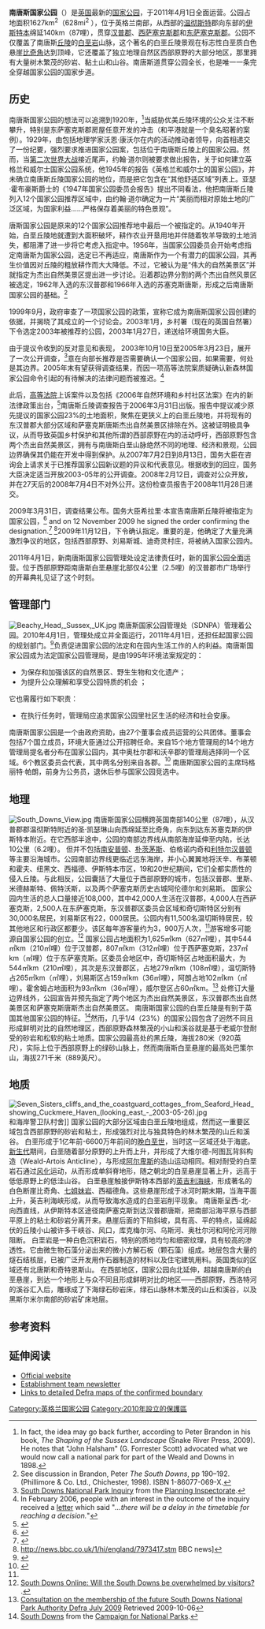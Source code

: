{{coord|50.911|-0.367|display=title|region:GB_scale:200000}}
{{Geobox|Protected Area
<!-- *** Name section *** -->
| name                        = 南唐斯国家公园
| native_name                 = 
| other_name                  =
| other_name1                 = 
<!-- *** Category *** -->
| category = 英国国家公园
| category_iucn               = V
<!-- *** Image *** -->
| image                       = Devils Dyke.jpg
| image_size                  = 
| image_caption               = 从魔鬼堤望去的南唐斯国家公园俯瞰图
<!-- *** Country etc. *** -->
| country                     = 英国
| region                      = 东南部
| county                      = [[东萨塞克斯|东萨塞克斯]]、[[汉普郡|汉普郡]]、[[西萨塞克斯|西萨塞克斯]]
| district = [[奇切斯特|奇切斯特]]
| district1 = 东汉普郡郡
| district2 = 温切斯特
| district3 = 刘易斯郡
| district4 = 亚伦
| district5 = 霍舍姆（英国国会选区）
| district6 = 威尔登
| district7 = 中萨塞克斯
| district8 = [[伊斯特本|伊斯特本]]
| district9 = 布莱顿和霍夫
| district10 = 亚伦
| district11 = 沃辛
| city_type = 附近城镇
| city = [[布赖顿|布赖顿]]
| city1 = 沃辛
| city2 = 雪尔汉滨海
| city3 = [[伊斯特本|伊斯特本]]
| city4 = 霍夫
| city5 = [[利特尔汉普顿|利特尔汉普顿]]
| city6 = 温切斯特
| city7 = 伯杰斯丘
| city8 = [[奇切斯特|奇切斯特]]
| city9 = 西福德
| city10 = 伯格诺里吉斯
| location           = 
| lat_d              =         
| lat_m              = 
| lat_s              = 
| lat_NS             = 
| long_d             =         
| long_m             = 
| long_s             = 
| long_EW            =
| elevation          =  
<!-- *** Nature *** -->
| biome                       =
| biome_share                 = 
| biome1                      =
| biome1_share                = 
| geology                     = [[白垩|白垩]] [[丘陵地|丘陵地]]（南唐斯丘陵悬崖）
| geology1                    = [[砂岩|砂岩]]和[[黏土|黏土]]（西部原野）
| plant                       = 
| plant1                      = 
| animal                      = 
| animal1                     =
<!-- *** Geography *** -->
| area                        = 1627 
| area1                       =  
| area1_type                  =   
| length                      = 140 
| length_orientation          = W-E
| width                       = 11.2
| width_orientation           = N-S
| highest                     = 
| highest_location            = 黑丘陵
| highest_lat_d               = 51
| highest_lat_m               = 3
| highest_lat_s               = 30.24
| highest_lat_NS              = N
| highest_long_d              = 0
| highest_long_m              = 41
| highest_long_s              = 24.22
| highest_long_EW             = W
| highest_elevation           = 280
| lowest                      = 
| lowest_location             = 海平面
| lowest_lat_d                = 
| lowest_lat_m                = 
| lowest_lat_s                = 
| lowest_lat_NS               = 
| lowest_long_d               =        
| lowest_long_m               = 
| lowest_long_s               = 
| lowest_long_EW              = 
| lowest_elevation            = 0
<!-- *** Population *** -->
| population = 108,000
| population_note = 
| population_date = 2010
| population_density = 
<!-- *** People *** -->
| established_type            = 英国国家公园
| established                 = 2010年4月1日
| established1_type           = 
| established1                = 
| management_body             = 南唐斯国家公园管理局
| management_location         = 米德赫斯特
| management_lat_d            =         
| management_lat_m            = 
| management_lat_s            = 
| management_lat_NS           = 
| management_long_d           =         
| management_long_m           = 
| management_long_s           = 
| management_long_EW          =
| management_elevation        =
| visitation                  = 16m
| visitation_year             = 2010
<!-- *** Free fields *** -->
| free_type                   =  
| free                        =
| free1_type                  =  
| free1                       = 
<!-- *** Map section *** -->
| map                         = South Downs National Park UK location map.svg
| map_locator_x               =
| map_locator_y               =
| map_size                    = 250
| map_caption                 = 南唐斯国家公园地图
| map_first                   =
<!-- *** Website *** -->
| commons                     = 南唐斯
| website                     = [http://www.southdowns.gov.uk/ www.southdowns.gov.uk]
}}

'''南唐斯国家公园'''（{{lang-en|South Downs National Park}}）是[[英国|英国]]最新的[[国家公园|国家公园]]，于2011年4月1日全面运营。公园占地面积1627km<sup>2</sup>（628mi<sup>2</sup> ），位于英格兰南部，从西部的[[温彻斯特|温彻斯特]]郡向东部的[[伊斯特本|伊斯特本]]绵延140km（87哩），贯穿[[汉普郡|汉普郡]]、[[西萨塞克斯郡|西萨塞克斯郡]]和[[东萨塞克斯郡|东萨塞克斯郡]]。公园不仅覆盖了南唐斯[[丘陵|丘陵]]的[[白垩岩|白垩岩]]山脉，这个著名的白垩丘陵景观在标志性白垩质白色悬崖[[比奇角|比奇角]]达到顶峰，它还覆盖了独立地理自然区西部原野的大部分地区，那里拥有大量树木繁茂的砂岩、黏土山和山谷。南唐斯道贯穿公园全长，也是唯一一条完全穿越国家公园的国家步道。

==历史==
南唐斯国家公园的想法可以追溯到1920年，<ref>In fact, the idea may go back further, according to Peter Brandon in his book, ''The Shaping of the Sussex Landscape'' (Snake River Press, 2009). He notes that "John Halsham" (G. Forrester Scott) advocated what we would now call a national park for part of the Weald and Downs in 1898.</ref>当威胁优美丘陵环境的公众关注不断攀升，特别是东萨塞克斯郡房屋任意开发的冲击（和平港就是一个臭名昭著的案例）。1929年，由包括地理学家沃恩·康沃尔在内的活动推动者领导，向首相递交了一份纪要，强烈要求推进国家公园案，包括位于南唐斯丘陵上的国家公园。然而，当[[第二次世界大战|第二次世界大战]]接近尾声，约翰·道尔则被要求做出报告，关于如何建立英格兰和威尔士国家公园系统，他1945年的报告《英格兰和威尔士的国家公园》，并未确立南唐斯丘陵国家公园的地位，而是把它包含在“其他舒适区域”列表上。亚瑟·霍布豪斯爵士的《1947年国家公园委员会报告》提出不同看法，他把南唐斯丘陵列入12个国家公园推荐区域中，由约翰·道尔确定为一片“美丽而相对原始土地的广泛区域，为国家利益……严格保存着美丽的特色景观”。

唐斯国家公园是原来的12个国家公园推荐地中最后一个被指定的。从1940年开始，白垩丘陵地就遭到大面积破坏，耕作农业开垦用地并伴随着牧羊导致的土地消失，都阻滞了进一步将它考虑入指定中。1956年，当国家公园委员会开始考虑指定南唐斯为国家公园，选定已不再适应，南唐斯作为一个有潜力的国家公园，其再生价值因对丘陵的粗放耕作而大大降低。不过，它被认为是“伟大的自然美景区”并就指定为杰出自然美景区提出进一步讨论。沿着郡边界分割的两个杰出自然风景区被选定，1962年入选的东汉普郡和1966年入选的苏塞克斯唐斯，形成之后南唐斯国家公园的基础。<ref>See discussion in Brandon, Peter ''The South Downs'', pp 190–192. (Phillimore & Co. Ltd., Chichester, 1998). ISBN 1-86077-069-X.</ref>

1999年9月，政府审查了一项国家公园的政策，宣称它成为南唐斯国家公园创建的依据，并揭晓了其成立的一个讨论会。2003年1月，乡村署（现在的英国自然署）下令选定2003年被推荐的公园，2003年1月27日，递送给环境国务大臣。

由于提议令收到的反对意见和表现， 2003年10月10日至2005年3月23日，展开了一次公开调查，<ref>[http://www.planning-inspectorate.gov.uk/southdowns/ South Downs National Park Inquiry] {{Wayback|url=http://www.planning-inspectorate.gov.uk/southdowns/ |date=20110927082356 }} from the [[Planning_Inspectorate|Planning Inspectorate]].</ref>意在向部长推荐是否需要确认一个国家公园，如果需要，何处是其边界。2005年末有望获得调查结果，而因一项高等法院案质疑确认新森林国家公园命令引起的有待解决的法律问题而被推迟。<ref>In February 2006, people with an interest in the outcome of the inquiry received a [http://www.southdownscampaign.org.uk/process_on_hold_letter080206.pdf letter] {{Wayback|url=http://www.southdownscampaign.org.uk/process_on_hold_letter080206.pdf |date=20071019002620 }} which said "''...there will be a delay in the timetable for reaching a decision.''"</ref>

此后，[[高等法院|高等法院]]上诉案件以及包括《2006年自然环境和乡村社区法案》在内的新法律政策出台，<ref>{{Cite web |url=http://www.legislation.gov.uk/ukpga/2006/16/contents |title=Natural Environment and Rural Communities Act 2006 |access-date=2014-02-08 |archive-date=2021-01-26 |archive-url=https://web.archive.org/web/20210126125259/https://www.legislation.gov.uk/ukpga/2006/16/contents |dead-url=no }}</ref>南唐斯丘陵调查报告于2006年3月31日出版。报告中提议减少原先提议的国家公园23%的土地面积，聚焦在更狭义上的白垩丘陵地，并将现有的东汉普郡大部分区域和萨塞克斯唐斯杰出自然美景区排除在外。这被证明极具争议，从而导致英国乡村保护和其他所谓的西部原野在内的活动呼吁，西部原野包含两个杰出自然美景区，拥有与南唐斯白垩山脉绝然不同的地理、经济和景观，公园边界确保其仍能在开发中得到保护。从2007年7月2日到8月13日，国务大臣在咨询会上请求关于已推荐国家公园新议题的异议和代表意见。根据收到的回应，国务大臣决定适当开放2003-05年的公开调查。2008年2月12日，调查对公众开放，并在27天后的2008年7月4日不对外公开。这份检查员报告于2008年11月28日递交。

2009年3月31日，调查结果公布。国务大臣希拉里·本宣告南唐斯丘陵将被指定为国家公园，<ref>{{cite news|url=http://news.bbc.co.uk/1/hi/england/7973417.stm|title=South Downs National Park agreed|publisher=[[BBC_News|BBC News]]|date=2009-03-31|accessdate=2009-03-31|archive-date=2009-04-03|archive-url=https://web.archive.org/web/20090403030211/http://news.bbc.co.uk/1/hi/england/7973417.stm|dead-url=no}}</ref> and on 12 November 2009 he signed the order confirming the designation.<ref>{{cite web|url=http://www.naturalengland.org.uk/ourwork/conservation/designatedareas/new/southdowns/default.aspx|title=South Downs National Park confirmation announced on 12 November 2009|author=|date=|work=|publisher=Natural England|accessdate=2009-12-05|deadurl=yes|archiveurl=https://web.archive.org/web/20100327185110/http://www.naturalengland.org.uk/ourwork/conservation/designatedareas/new/southdowns/default.aspx|archivedate=2010-03-27}}</ref> <ref>http://news.bbc.co.uk/1/hi/england/7973417.stm {{Wayback|url=http://news.bbc.co.uk/1/hi/england/7973417.stm |date=20090403030211 }} BBC news]</ref>2009年11月12日，下令确认指定。重要的是，他确定了大量充满激烈争议的地区，包括西部原野、刘易斯城、迪奇灵村庄，将被纳入国家公园内。

2011年4月1日，新南唐斯国家公园管理处设定法律责任时，新的国家公园全面运营。位于西部原野距南唐斯白垩悬崖北部仅4公里（2.5哩）的汉普郡市广场举行的开幕典礼见证了这个时刻。

==管理部门==
[[Image:Beachy_Head,_Sussex,_UK.jpg|thumb]]
南唐斯国家公园管理处（SDNPA）管理着公园。2010年4月1日，管理处成立并全面运行，2011年4月1日，还担任起国家公园的规划部门。<ref>{{cite news|url=http://www.bbc.co.uk/news/uk-england-12930989|title=BBC News: 'Historic day' for South Downs National Park|author=|date=1 April 2011|work=|publisher=BBC|accessdate=2011-04-01|archive-date=2019-10-16|archive-url=https://web.archive.org/web/20191016192218/https://www.bbc.co.uk/news/uk-england-12930989|dead-url=no}}</ref>负责促进国家公园的法定和在园内生活工作的人的利益。南唐斯国家公园成为法定国家公园管理局，是由1995年环境法案规定的：
*为保存和加强该区的自然景区、野生生物和文化遗产；
*为提升公众理解和享受公园特质的机会 ；
它也需履行如下职责：
*在执行任务时，管理局应追求国家公园里社区生活的经济和社会安康。
南唐斯国家公园是一个由政府资助，由27个董事会成员运营的公共团体。董事会包括7个国立成员，环境大臣通过公开招聘任命。来自15个地方管理局的14个地方管理局提名者分布在国家公园内，其中奥杜尔郡和沃辛郡的管理局选择同一个区域。6个教区委员会代表，其中两名分别来自各郡。<ref>{{cite web|url=http://www.southdowns.gov.uk/about-us/news/newsitemtitle-2069-en.php|title=South Downs National Park Authority Goes Live|author=|date=29 March 2011|work=|publisher=South Downs National Park Authority|accessdate=2011-04-05|deadurl=yes|archiveurl=https://web.archive.org/web/20110408082145/http://www.southdowns.gov.uk/about-us/news/newsitemtitle-2069-en.php|archivedate=2011-04-08}}</ref>
南唐斯国家公园的主席玛格丽特·帕朗，前身为公务员，退休后参与国家公园竞选中。

==地理==
[[File:South_Downs_View.jpg|left]]
南唐斯国家公园横跨英国南部140公里（87哩），从汉普郡郡温彻斯特附近的圣·凯瑟琳山向西绵延至比奇角，向东到达东苏塞克斯的伊斯特本附近。在它西部半途中，公园的南部边界线从南部海岸延伸至内陆，长达10公里（6.2哩）。  但并不包括[[南安普顿|南安普顿]]、[[朴茨茅斯|朴茨茅斯]]、伯格诺内奇和[[利特尔汉普顿|利特尔汉普顿]]等主要沿海城市。公园南部边界线更临近远东海岸，并小心翼翼地将沃辛、布莱顿和霍夫、纽黑文、西福德、伊斯特本市区，19和20世纪期间，它们全都实质性的侵入丘陵。与此相反，公园囊括了大量位于西部原野的城市，包括汉普郡、里斯、米德赫斯特、佩特沃斯，以及两个萨塞克斯历史古城阿伦德尔和刘易斯。
国家公园内生活的总人口量接近108,000，其中42,000人生活在汉普郡，4,000人在西萨塞克斯，2,500人在东萨塞克斯。东汉普郡区委员会区域和奇切斯特区分别有30,000名居民，刘易斯区有22，000居民。公园内有11,500名温切斯特居民，较其他地区和行政区都要少。该区每年游客量约为3，900万人次，<ref name="consult"/>游客增多可能源自国家公园的创立。<ref>[http://www.southdownsonline.org/ South Downs Online: Will the South Downs be overwhelmed by visitors?] {{Wayback|url=http://www.southdownsonline.org/ |date=20060812025125 }}.</ref>
国家公园占地面积为1,625㎡km（627㎡哩），其中544㎡km（210㎡哩）位于汉普郡，807㎡km（312㎡哩）位于西萨塞克斯，237㎡km（㎡哩）位于东萨塞克斯。区委员会地区中，奇切斯特区占地面积最大，为544㎡km（210㎡哩），其次是东汉普郡区，占地279㎡km（108㎡哩），温切斯特占265㎡km（㎡哩），刘易斯区占159㎡km（36㎡哩），阿朗占地102㎡km（㎡哩）。霍舍姆占地面积为93㎡km（36㎡哩），威尔登区占60㎡km。<ref name=consult>[http://www.defra.gov.uk/corporate/consult/south-downs-membership/consultation-document.pdf Consultation on the membership of the future South Downs National Park Authority Defra July 2009] {{Wayback|url=http://www.defra.gov.uk/corporate/consult/south-downs-membership/consultation-document.pdf |date=20090731152219 }} Retrieved 2009-10-06</ref>
处修订大量边界线外，公园宣告并预先指定了两个地区为杰出自然美景区，东汉普郡杰出自然美景区和萨塞克斯唐斯杰出自然美景区。
南唐斯国家公园的白垩丘陵是有别于英国其他国家公园的特征。<ref>[http://www.cnp.org.uk/3_Campaigns--2_South_Downs_National_Park.html South Downs] {{Wayback|url=http://www.cnp.org.uk/3_Campaigns--2_South_Downs_National_Park.html |date=20070719233908 }} from the [[Campaign_for_National_Parks|Campaign for National Parks]].</ref>然而，几乎1/4（23%）的国家公园包含了迥然不同且形成鲜明对比的自然地理区，西部原野森林繁茂的小山和溪谷就是基于老威尔登耐受的砂岩和松软的粘土地质。国家公园最高处的黑丘陵，海拔280米（920英尺），实际上位于西部原野上的绿砂山脉上，然而南唐斯白垩悬崖的最高处巴策尔山，海拔271千米（889英尺）。

==地质==
[[Image:Seven_Sisters_cliffs_and_the_coastguard_cottages,_from_Seaford_Head_showing_Cuckmere_Haven_(looking_east_-_2003-05-26).jpg|thumb]]和海岸警卫队村舍]]
国家公园的大部分区域由白垩丘陵地组成，然而这一重要区域包含西部原野的砂岩和粘土，形成强烈对比与独具特色的林木繁茂的山丘和溪谷。
白垩形成于1亿年前-6600万年前间的[[晚白垩世|晚白垩世]]，当时这一区域还处于海底。[[新生代|新生代]]期间，白垩随着部分原野的上升而上升，并形成了大维尔德-阿图瓦背斜构造（Weald-Artois Anticline），与形成[[阿尔卑斯|阿尔卑斯]]的造山运动相同。相对耐受的白垩岩石通过[[风化|风化]]运动，从而形成单斜脊地形，随之朝北的白垩悬崖显著上升，远高于低低原野上的低洼山谷。
白垩悬崖触接伊斯特本西部的[[英吉利海峡|英吉利海峡]]，形成著名的白色断崖比奇角、[[七姐妹岩|七姐妹岩]]、西福德角。这些悬崖形成于冰河时期末期，当海平面上升，英吉利海峡形成，从而导致海水造成的白垩岩削平现象。
南唐斯呈西-北-向西直线，从伊斯特本区途径南萨塞克斯到达汉普郡唐斯，把南部沿海平原与西部平原上的粘土和砂岩分离开来。悬崖后面的下陷斜坡，具有高、平的特点，延绵起伏的丘陵小山被许多干峡谷、风口，库克梅尔河、乌斯河、奥杜尔河和阿伦河河隙阻断。
白垩岩是一种白色沉积岩石，特别的质地均匀和细密纹理，具有较高的渗透性。它由微生物石藻分泌出来的微小方解石板（颗石藻）组成。地层包含大量的燧石结核层，已被广泛开发用作石器制造的材料以及住宅建筑用料。英国类似的区域还有北唐斯和奇特恩斯山。
在西部地区，国家公园向北延伸，超越南唐斯的白垩悬崖，到达一个地形上与众不同且形成鲜明对比的地区——西部原野，西洛特河的溪谷汇入后，雕琢成了下海绿石砂岩床，绿石山脉林木繁茂的山丘和溪谷，以及黑斯尔米尔南部的砂岩矿床地层。

==参考资料==
{{reflist|2}}

==延伸阅读==
*[http://www.southdowns.gov.uk/ Official website] {{Wayback|url=http://www.southdowns.gov.uk/ |date=20210219153818 }}
*[http://www.southdownsonline.org/files/127/SDNP%20News%20Oct%2009%20final.pdf Establishment team newsletter]{{dead link|date=2017年11月 |bot=InternetArchiveBot |fix-attempted=yes }}
*[https://web.archive.org/web/20100327185110/http://www.naturalengland.org.uk/ourwork/conservation/designatedareas/new/southdowns/default.aspx Links to detailed Defra maps of the confirmed boundary]

{{英国国家公园}}
{{Authority control}}
[[Category:英格兰国家公园|Category:英格兰国家公园]]
[[Category:2010年設立的保護區|Category:2010年設立的保護區]]
